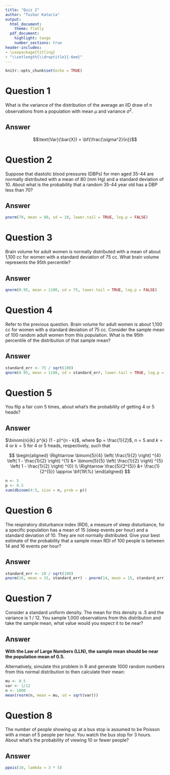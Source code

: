 ---
title: "Quiz 2"
author: "Tushar Kataria"
output:
  html_document:
    theme: flatly
  pdf_document:
    highlight: tango
    number_sections: true
header-includes:
- \usepackage{titling}
- "\\setlength{\\droptitle}{-6em}"
---

```{r setup, include = FALSE}
knitr::opts_chunk$set(echo = TRUE)
```

# Question 1

What is the variance of the distribution of the average an IID draw of n observations from a population with mean $\mu$ and variance $\sigma^2$.

## Answer

$$\text{Var}(\bar{X}) = \bf{\frac{\sigma^2}{n}}$$

# Question 2

Suppose that diastolic blood pressures (DBPs) for men aged 35-44 are normally distributed with a mean of 80 (mm Hg) and a standard deviation of 10. About what is the probability that a random 35-44 year old has a DBP less than 70?

## Answer

```{r q2}
pnorm(70, mean = 80, sd = 10, lower.tail = TRUE, log.p = FALSE)
```

# Question 3

Brain volume for adult women is normally distributed with a mean of about 1,100 cc for women with a standard deviation of 75 cc. What brain volume represents the 95th percentile?

## Answer

```{r q3}
qnorm(0.95, mean = 1100, sd = 75, lower.tail = TRUE, log.p = FALSE)
```

# Question 4

Refer to the previous question. Brain volume for adult women is about 1,100 cc for women with a standard deviation of 75 cc. Consider the sample mean of 100 random adult women from this population. What is the 95th percentile of the distribution of that sample mean?

## Answer

```{r q4}
standard_err <- 75 / sqrt(100)
qnorm(0.95, mean = 1100, sd = standard_err, lower.tail = TRUE, log.p = FALSE)
```

# Question 5

You flip a fair coin 5 times, about what's the probability of getting 4 or 5 heads?

## Answer

$\binom{n}{k} p^{k} (1 - p)^{n - k}$, where $p = \frac{1}{2}$, $n = 5$ and $k = 4$ or $k = 5$ for 4 or 5 heads, respectively, such that

$$
\begin{aligned}
  \Rightarrow \binom{5}{4} \left( \frac{1}{2} \right) ^{4} \left( 1 -  \frac{1}{2} \right) ^{1} &+ \binom{5}{5} \left( \frac{1}{2} \right) ^{5} \left( 1 - \frac{1}{2} \right) ^{0} \\
  \Rightarrow \frac{5}{2^{5}} &+ \frac{1}{2^{5}} \approx \bf{19\%}
\end{aligned}
$$

```{r q5}
n <- 5
p <- 0.5
sum(dbinom(4:5, size = n, prob = p))
```

# Question 6

The respiratory disturbance index (RDI), a measure of sleep disturbance, for a specific population has a mean of 15 (sleep events per hour) and a standard deviation of 10. They are not normally distributed. Give your best estimate of the probability that a sample mean RDI of 100 people is between 14 and 16 events per hour?

## Answer

```{r q6}
standard_err <- 10 / sqrt(100)
pnorm(16, mean = 15, standard_err) - pnorm(14, mean = 15, standard_err)
```

# Question 7

Consider a standard uniform density. The mean for this density is .5 and the variance is 1 / 12. You sample 1,000 observations from this distribution and take the sample mean, what value would you expect it to be near?

## Answer

**With the Law of Large Numbers (LLN), the sample mean should be near the population mean of 0.5.**

Alternatively, simulate this problem in R and generate 1000 random numbers from this normal distribution to then calculate their mean:

```{r q7}
mu <- 0.5
var <- 1/12
n <- 1000
mean(rnorm(n, mean = mu, sd = sqrt(var)))
```

# Question 8

The number of people showing up at a bus stop is assumed to be Poisson with a mean of 5 people per hour. You watch the bus stop for 3 hours. About what's the probability of viewing 10 or fewer people?

## Answer

```{r q8}
ppois(10, lambda = 3 * 5)
```
